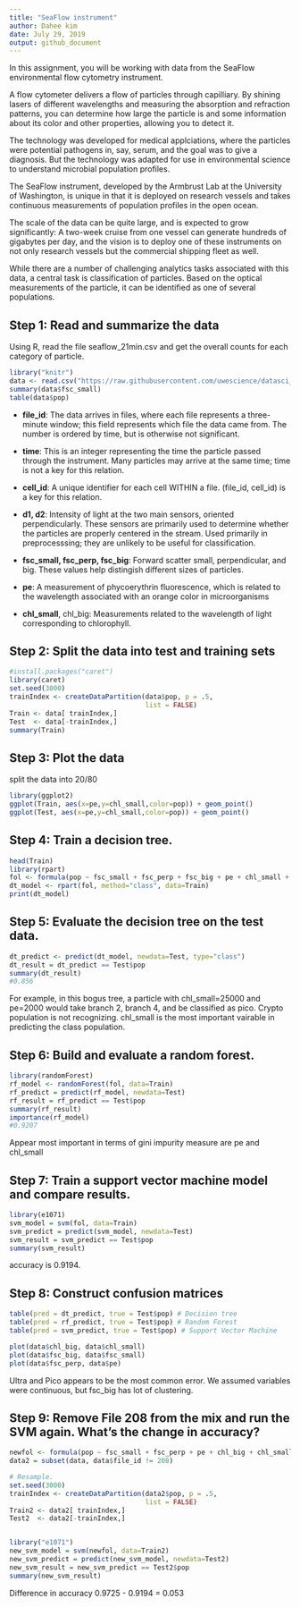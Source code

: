 ---
title: "SeaFlow instrument"
author: Dahee kim
date: July 29, 2019
output: github_document
---

In this assignment, you will be working with data from the SeaFlow environmental flow cytometry instrument.

A flow cytometer delivers a flow of particles through capilliary. By shining lasers of different wavelengths and measuring the absorption and refraction patterns, you can determine how large the particle is and some information about its color and other properties, allowing you to detect it.

The technology was developed for medical applciations, where the particles were potential pathogens in, say, serum, and the goal was to give a diagnosis. But the technology was adapted for use in environmental science to understand microbial population profiles.

The SeaFlow instrument, developed by the Armbrust Lab at the University of Washington, is unique in that it is deployed on research vessels and takes continuous measurements of population profiles in the open ocean.

The scale of the data can be quite large, and is expected to grow significantly: A two-week cruise from one vessel can generate hundreds of gigabytes per day, and the vision is to deploy one of these instruments on not only research vessels but the commercial shipping fleet as well.

While there are a number of challenging analytics tasks associated with this data, a central task is classification of particles. Based on the optical measurements of the particle, it can be identified as one of several populations.

## Step 1: Read and summarize the data
Using R, read the file seaflow_21min.csv and get the overall counts for each category of particle. 
```{r}
library("knitr")
data <- read.csv("https://raw.githubusercontent.com/uwescience/datasci_course_materials/master/assignment5/seaflow_21min.csv")
summary(data$fsc_small)
table(data$pop)
```
- **file_id**: The data arrives in files, where each file represents a three-minute window; this field represents which file the data came from. The number is ordered by time, but is otherwise not significant.

- **time**: This is an integer representing the time the particle passed through the instrument. Many particles may arrive at the same time; time is not a key for this relation.

- **cell_id**: A unique identifier for each cell WITHIN a file. (file_id, cell_id) is a key for this relation.

- **d1, d2**: Intensity of light at the two main sensors, oriented perpendicularly. These sensors are primarily used to determine whether the particles are properly centered in the stream. Used primarily in preprocesssing; they are unlikely to be useful for classification.

- **fsc_small, fsc_perp, fsc_big**: Forward scatter small, perpendicular, and big. These values help distingish different sizes of particles.

- **pe**: A measurement of phycoerythrin fluorescence, which is related to the wavelength associated with an orange color in microorganisms

- **chl_small**, chl_big: Measurements related to the wavelength of light corresponding to chlorophyll.

## Step 2: Split the data into test and training sets
```{r message=FALSE, warning=FALSE, paged.print=FALSE}
#install.packages("caret")
library(caret)
set.seed(3000)
trainIndex <- createDataPartition(data$pop, p = .5, 
                                  list = FALSE)
Train <- data[ trainIndex,]
Test  <- data[-trainIndex,]
summary(Train)
```

## Step 3: Plot the data
split the data into 20/80
```{r}
library(ggplot2)
ggplot(Train, aes(x=pe,y=chl_small,color=pop)) + geom_point()
ggplot(Test, aes(x=pe,y=chl_small,color=pop)) + geom_point()
```

## Step 4: Train a decision tree.
```{r message=FALSE, warning=FALSE, paged.print=FALSE}
head(Train)
library(rpart)
fol <- formula(pop ~ fsc_small + fsc_perp + fsc_big + pe + chl_small + chl_big)
dt_model <- rpart(fol, method="class", data=Train)
print(dt_model)
```

## Step 5: Evaluate the decision tree on the test data.
```{r message=FALSE, warning=FALSE, paged.print=FALSE}
dt_predict <- predict(dt_model, newdata=Test, type="class")
dt_result = dt_predict == Test$pop
summary(dt_result)
#0.856
```
For example, in this bogus tree, a particle with chl_small=25000 and pe=2000 would take branch 2, branch 4, and be classified as pico.
Crypto population is not recognizing. chl_small is the most important vairable in predicting the class population.

## Step 6: Build and evaluate a random forest.
```{r message=FALSE, warning=FALSE, paged.print=FALSE}
library(randomForest)
rf_model <- randomForest(fol, data=Train)
rf_predict = predict(rf_model, newdata=Test)
rf_result = rf_predict == Test$pop
summary(rf_result)
importance(rf_model)
#0.9207
```
Appear most important in terms of gini impurity measure are pe and chl_small

## Step 7: Train a support vector machine model and compare results.
```{r message=FALSE, warning=FALSE, paged.print=FALSE}
library(e1071)
svm_model = svm(fol, data=Train)
svm_predict = predict(svm_model, newdata=Test)
svm_result = svm_predict == Test$pop
summary(svm_result)
```
accuracy is 0.9194.

## Step 8: Construct confusion matrices
```{r message=FALSE, warning=FALSE, paged.print=FALSE}
table(pred = dt_predict, true = Test$pop) # Decision tree
table(pred = rf_predict, true = Test$pop) # Random Forest
table(pred = svm_predict, true = Test$pop) # Support Vector Machine

plot(data$chl_big, data$chl_small)
plot(data$fsc_big, data$fsc_small)
plot(data$fsc_perp, data$pe)
```
Ultra and Pico appears to be the most common error. We assumed variables were continuous, but fsc_big has lot of clustering. 

## Step 9: Remove File 208 from the mix and run the SVM again. What's the change in accuracy?
```{r message=FALSE, warning=FALSE, paged.print=FALSE}
newfol <- formula(pop ~ fsc_small + fsc_perp + pe + chl_big + chl_small)
data2 = subset(data, data$file_id != 208)

# Resample.
set.seed(3000)
trainIndex <- createDataPartition(data2$pop, p = .5, 
                                  list = FALSE)
Train2 <- data2[ trainIndex,]
Test2  <- data2[-trainIndex,]


library("e1071")
new_svm_model = svm(newfol, data=Train2)
new_svm_predict = predict(new_svm_model, newdata=Test2)
new_svm_result = new_svm_predict == Test2$pop
summary(new_svm_result)
```
Difference in accuracy 0.9725 - 0.9194 = 0.053
